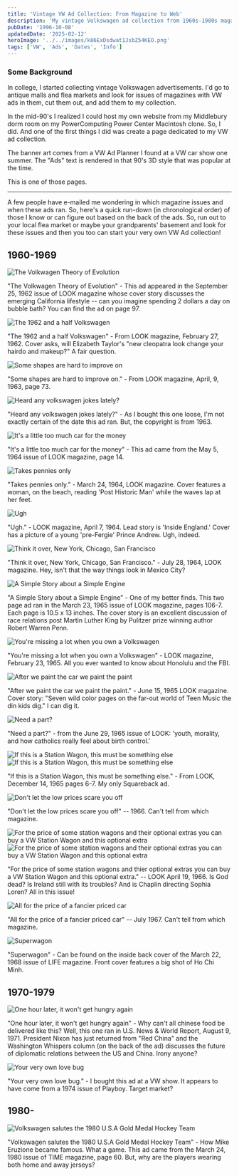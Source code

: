 ```yaml
---
title: 'Vintage VW Ad Collection: From Magazine to Web'
description: 'My vintage Volkswagen ad collection from 1960s-1980s magazines, with original publication details and collection history as published on the web in 1996.'
pubDate: '1996-10-08'
updatedDate: '2025-02-12'
heroImage: '../../images/k86ExDsdwat1JsbZ54KEO.png'
tags: ['VW', 'Ads', 'Dates', 'Info']
---
```




### Some Background

In college, I started collecting vintage Volkswagen advertisements. I'd go to antique malls and flea markets and look for issues of magazines with VW ads in them, cut them out, and add them to my collection.

In the mid-90's I realized I could host my own website from my Middlebury dorm room on my PowerComputing Power Center Macintosh clone. So, I did. And one of the first things I did was create a page dedicated to my VW ad collection.

The banner art comes from a VW Ad Planner I found at a VW car show one summer. The "Ads" text is rendered in that 90's 3D style that was popular at the time.

This is one of those pages.

---

A few people have e-mailed me wondering in which magazine issues and when these ads ran. So, here's a quick run-down (in chronological order) of those I know or can figure out based on the back of the ads. So, run out to your local flea market or maybe your grandparents' basement and look for these issues and then you too can start your very own VW Ad collection!

## 1960-1969

<Image src={image1} alt="The Volkwagen Theory of Evolution" />

"The Volkwagen Theory of Evolution" - This ad appeared in the September 25, 1962 issue of LOOK magazine whose cover story discusses the emerging California lifestyle -- can you imagine spending 2 dollars a day on bubble bath? You can find the ad on page 97.

<Image src={image2} alt="The 1962 and a half Volkswagen" />

"The 1962 and a half Volkswagen" - From LOOK magazine, February 27, 1962. Cover asks, will Elizabeth Taylor's "new cleopatra look change your hairdo and makeup?" A fair question.

<Image src={image3} alt="Some shapes are hard to improve on" />

"Some shapes are hard to improve on." - From LOOK magazine, April, 9, 1963, page 73.

<Image src={image4} alt="Heard any volkswagen jokes lately?" />

"Heard any volkswagen jokes lately?" - As I bought this one loose, I'm not exactly certain of the date this ad ran. But, the copyright is from 1963.

<Image src={image5} alt="It's a little too much car for the money" />

"It's a little too much car for the money" - This ad came from the May 5, 1964 issue of LOOK magazine, page 14.

<Image src={image6} alt="Takes pennies only" />

"Takes pennies only." - March 24, 1964, LOOK magazine. Cover features a woman, on the beach, reading 'Post Historic Man' while the waves lap at her feet.

<Image src={image7} alt="Ugh" />

"Ugh." - LOOK magazine, April 7, 1964. Lead story is 'Inside England.' Cover has a picture of a young 'pre-Fergie' Prince Andrew. Ugh, indeed.

<Image src={image8} alt="Think it over, New York, Chicago, San Francisco" />

"Think it over, New York, Chicago, San Francisco." - July 28, 1964, LOOK magazine. Hey, isn't that the way things look in Mexico City?

<Image src={image9} alt="A Simple Story about a Simple Engine" />

"A Simple Story about a Simple Engine" - One of my better finds. This two page ad ran in the March 23, 1965 issue of LOOK magazine, pages 106-7. Each page is 10.5 x 13 inches. The cover story is an excellent discussion of race relations post Martin Luther King by Pulitzer prize winning author Robert Warren Penn.

<Image src={image11} alt="You're missing a lot when you own a Volkswagen" />

"You're missing a lot when you own a Volkswagen" - LOOK magazine, February 23, 1965. All you ever wanted to know about Honolulu and the FBI.

<Image src={image12} alt="After we paint the car we paint the paint" />

"After we paint the car we paint the paint." - June 15, 1965 LOOK magazine. Cover story: "Seven wild color pages on the far-out world of Teen Music the din kids dig." I can dig it.

<Image src={image13} alt="Need a part?" />

"Need a part?" - from the June 29, 1965 issue of LOOK: 'youth, morality, and how catholics really feel about birth control.'

<Image
  src={image14}
  alt="If this is a Station Wagon, this must be something else"
/>
<Image
  src={image15}
  alt="If this is a Station Wagon, this must be something else"
/>

"If this is a Station Wagon, this must be something else." - From LOOK, December 14, 1965 pages 6-7. My only Squareback ad.

<Image src={image16} alt="Don't let the low prices scare you off" />

"Don't let the low prices scare you off" -- 1966. Can't tell from which magazine.

<Image
  src={image17}
  alt="For the price of some station wagons and their optional extras you can buy a VW Station Wagon and this optional extra"
/>
<Image
  src={image18}
  alt="For the price of some station wagons and their optional extras you can buy a VW Station Wagon and this optional extra"
/>

"For the price of some station wagons and thier optional extras you can buy a VW Station Wagon and this optional extra." -- LOOK April 19, 1966. Is God dead? Is Ireland still with its troubles? And is Chaplin directing Sophia Loren? All in this issue!

<Image src={image19} alt="All for the price of a fancier priced car" />

"All for the price of a fancier priced car" -- July 1967. Can't tell from which magazine.

<Image src={image20} alt="Superwagon" />

"Superwagon" - Can be found on the inside back cover of the March 22, 1968 issue of LIFE magazine. Front cover features a big shot of Ho Chi Minh.

## 1970-1979

<Image src={image21} alt="One hour later, it won't get hungry again" />

"One hour later, it won't get hungry again" - Why can't all chinese food be delivered like this? Well, this one ran in U.S. News & World Report, August 9, 1971. President Nixon has just returned from "Red China" and the Washington Whispers column (on the back of the ad) discusses the future of diplomatic relations between the US and China. Irony anyone?

<Image src={image22} alt="Your very own love bug" />

"Your very own love bug." - I bought this ad at a VW show. It appears to have come from a 1974 issue of Playboy. Target market?

## 1980-

<Image
  src={image23}
  alt="Volkswagen salutes the 1980 U.S.A Gold Medal Hockey Team"
/>

"Volkswagen salutes the 1980 U.S.A Gold Medal Hockey Team" - How Mike Eruzione became famous. What a game. This ad came from the March 24, 1980 issue of TIME magazine, page 60. But, why are the players wearing both home and away jerseys?
